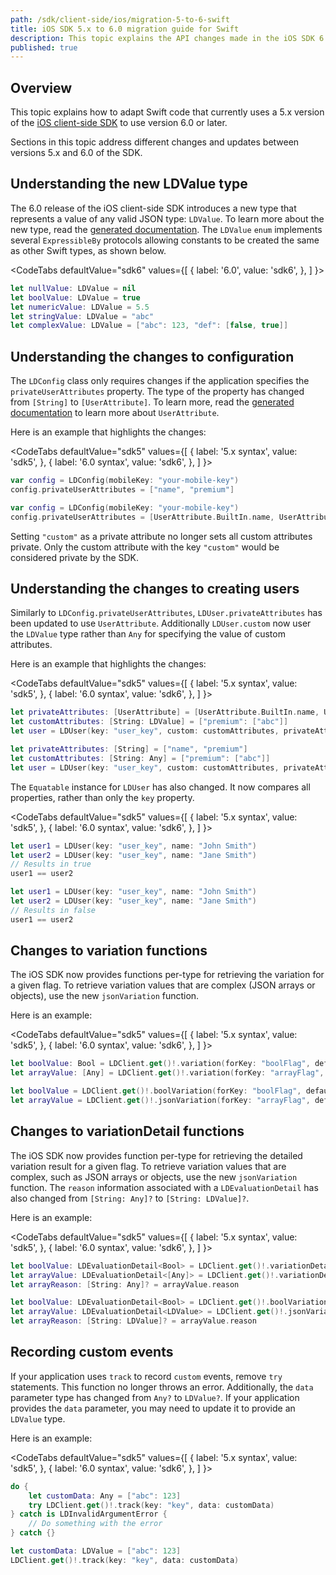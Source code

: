 ```yaml
---
path: /sdk/client-side/ios/migration-5-to-6-swift
title: iOS SDK 5.x to 6.0 migration guide for Swift
description: This topic explains the API changes made in the iOS SDK 6 release and how to migrate to that version.
published: true
---
```


## Overview

This topic explains how to adapt Swift code that currently uses a 5.x version of the [iOS client-side SDK](/sdk/client-side/ios) to use version 6.0 or later.

Sections in this topic address different changes and updates between versions 5.x and 6.0 of the SDK.

## Understanding the new LDValue type

The 6.0 release of the iOS client-side SDK introduces a new type that represents a value of any valid JSON type: `LDValue`. To learn more about the new type, read the  [generated documentation](https://launchdarkly.github.io/ios-client-sdk/Enums/LDValue.html). The `LDValue` `enum` implements several `ExpressibleBy` protocols allowing constants to be created the same as other Swift types, as shown below.

<CodeTabs
  defaultValue="sdk6"
  values={[
    { label: '6.0', value: 'sdk6', },
  ]
}>
<CodeTabItem value="sdk6">

```swift
let nullValue: LDValue = nil
let boolValue: LDValue = true
let numericValue: LDValue = 5.5
let stringValue: LDValue = "abc"
let complexValue: LDValue = ["abc": 123, "def": [false, true]]
```

</CodeTabItem>
</CodeTabs>

## Understanding the changes to configuration

The `LDConfig` class only requires changes if the application specifies the `privateUserAttributes` property. The type of the property has changed from `[String]` to `[UserAttribute]`. To learn more, read the [generated documentation](https://launchdarkly.github.io/ios-client-sdk/Classes/UserAttribute.html) to learn more about `UserAttribute`.

Here is an example that highlights the changes:

<CodeTabs
  defaultValue="sdk5"
  values={[
    { label: '5.x syntax', value: 'sdk5', },
    { label: '6.0 syntax', value: 'sdk6', },
  ]
}>
<CodeTabItem value="sdk5">

```swift
var config = LDConfig(mobileKey: "your-mobile-key")
config.privateUserAttributes = ["name", "premium"]
```

</CodeTabItem>
<CodeTabItem value="sdk6">

```swift
var config = LDConfig(mobileKey: "your-mobile-key")
config.privateUserAttributes = [UserAttribute.BuiltIn.name, UserAttribute.forName("premium")]
```

</CodeTabItem>
</CodeTabs>

Setting `"custom"` as a private attribute no longer sets all custom attributes private. Only the custom attribute with the key `"custom"` would be considered private by the SDK.

## Understanding the changes to creating users

Similarly to `LDConfig.privateUserAttributes`, `LDUser.privateAttributes` has been updated to use `UserAttribute`. Additionally `LDUser.custom` now user the `LDValue` type rather than `Any` for specifying the value of custom attributes.

Here is an example that highlights the changes:

<CodeTabs
  defaultValue="sdk5"
  values={[
    { label: '5.x syntax', value: 'sdk5', },
    { label: '6.0 syntax', value: 'sdk6', },
  ]
}>
<CodeTabItem value="sdk5">

```swift
let privateAttributes: [UserAttribute] = [UserAttribute.BuiltIn.name, UserAttribute.forName("premium")]
let customAttributes: [String: LDValue] = ["premium": ["abc"]]
let user = LDUser(key: "user_key", custom: customAttributes, privateAttributes: privateAttributes)
```

</CodeTabItem>
<CodeTabItem value="sdk6">

```swift
let privateAttributes: [String] = ["name", "premium"]
let customAttributes: [String: Any] = ["premium": ["abc"]]
let user = LDUser(key: "user_key", custom: customAttributes, privateAttributes: privateAttributes)
```

</CodeTabItem>
</CodeTabs>

The `Equatable` instance for `LDUser` has also changed. It now compares all properties, rather than only the `key` property.

<CodeTabs
  defaultValue="sdk5"
  values={[
    { label: '5.x syntax', value: 'sdk5', },
    { label: '6.0 syntax', value: 'sdk6', },
  ]
}>
<CodeTabItem value="sdk5">

```swift
let user1 = LDUser(key: "user_key", name: "John Smith")
let user2 = LDUser(key: "user_key", name: "Jane Smith")
// Results in true
user1 == user2
```

</CodeTabItem>
<CodeTabItem value="sdk6">

```swift
let user1 = LDUser(key: "user_key", name: "John Smith")
let user2 = LDUser(key: "user_key", name: "Jane Smith")
// Results in false
user1 == user2
```

</CodeTabItem>
</CodeTabs>

## Changes to variation functions

The iOS SDK now provides functions per-type for retrieving the variation for a given flag. To retrieve variation values that are complex (JSON arrays or objects), use the new `jsonVariation` function.

Here is an example:

<CodeTabs
  defaultValue="sdk5"
  values={[
    { label: '5.x syntax', value: 'sdk5', },
    { label: '6.0 syntax', value: 'sdk6', },
  ]
}>
<CodeTabItem value="sdk5">

```swift
let boolValue: Bool = LDClient.get()!.variation(forKey: "boolFlag", defaultValue: false)
let arrayValue: [Any] = LDClient.get()!.variation(forKey: "arrayFlag", defaultValue: ["abc", "def"] as [Any])
```

</CodeTabItem>
<CodeTabItem value="sdk6">

```swift
let boolValue = LDClient.get()!.boolVariation(forKey: "boolFlag", defaultValue: false)
let arrayValue = LDClient.get()!.jsonVariation(forKey: "arrayFlag", defaultValue: ["abc", "def"])
```

</CodeTabItem>
</CodeTabs>

## Changes to variationDetail functions

The iOS SDK now provides function per-type for retrieving the detailed variation result for a given flag. To retrieve variation values that are complex, such as JSON arrays or objects, use the new `jsonVariation` function. The `reason` information associated with a `LDEvaluationDetail` has also changed from `[String: Any]?` to `[String: LDValue]?`.

Here is an example:

<CodeTabs
  defaultValue="sdk5"
  values={[
    { label: '5.x syntax', value: 'sdk5', },
    { label: '6.0 syntax', value: 'sdk6', },
  ]
}>
<CodeTabItem value="sdk5">

```swift
let boolValue: LDEvaluationDetail<Bool> = LDClient.get()!.variationDetail(forKey: "boolFlag", defaultValue: false)
let arrayValue: LDEvaluationDetail<[Any]> = LDClient.get()!.variationDetail(forKey: "arrayFlag", defaultValue: ["abc", "def"] as [Any])
let arrayReason: [String: Any]? = arrayValue.reason
```

</CodeTabItem>
<CodeTabItem value="sdk6">

```swift
let boolValue: LDEvaluationDetail<Bool> = LDClient.get()!.boolVariationDetail(forKey: "boolFlag", defaultValue: false)
let arrayValue: LDEvaluationDetail<LDValue> = LDClient.get()!.jsonVariationDetail(forKey: "arrayFlag", defaultValue: ["abc", "def"])
let arrayReason: [String: LDValue]? = arrayValue.reason
```

</CodeTabItem>
</CodeTabs>

## Recording custom events

If your application uses `track` to record `custom` events, remove `try` statements. This function no longer throws an error. Additionally, the `data` parameter type has changed from `Any?` to `LDValue?`. If your application provides the `data` parameter, you may need to update it to provide an `LDValue` type.

Here is an example:

<CodeTabs
  defaultValue="sdk5"
  values={[
    { label: '5.x syntax', value: 'sdk5', },
    { label: '6.0 syntax', value: 'sdk6', },
  ]
}>
<CodeTabItem value="sdk5">

```swift
do {
    let customData: Any = ["abc": 123]
    try LDClient.get()!.track(key: "key", data: customData)
} catch is LDInvalidArgumentError {
    // Do something with the error
} catch {}
```

</CodeTabItem>
<CodeTabItem value="sdk6">

```swift
let customData: LDValue = ["abc": 123]
LDClient.get()!.track(key: "key", data: customData)
```

</CodeTabItem>
</CodeTabs>
